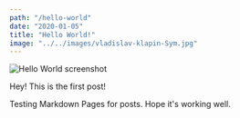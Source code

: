 ```yaml
---
path: "/hello-world"
date: "2020-01-05"
title: "Hello World!"
image: "../../images/vladislav-klapin-Sym.jpg"
---
```

![Hello World screenshot](../../images/vladislav-klapin-Sym.jpg)

Hey! This is the first post!

Testing Markdown Pages for posts. Hope it's working well.